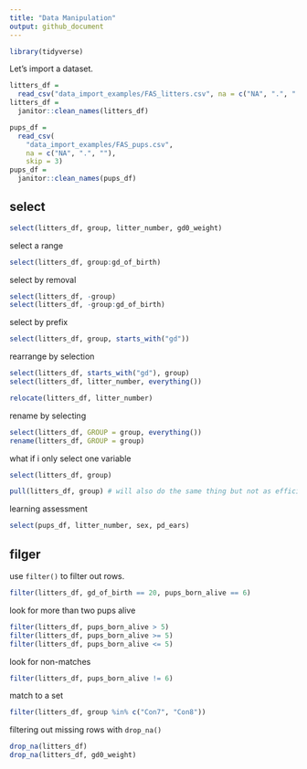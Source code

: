 ```yaml
---
title: "Data Manipulation"
output: github_document
---
```


```r
library(tidyverse)
```

Let's import a dataset.

```r
litters_df =
  read_csv("data_import_examples/FAS_litters.csv", na = c("NA", ".", " "))
litters_df =
  janitor::clean_names(litters_df)

pups_df =
  read_csv(
    "data_import_examples/FAS_pups.csv", 
    na = c("NA", ".", ""), 
    skip = 3)
pups_df =
  janitor::clean_names(pups_df)
```

## select

```r
select(litters_df, group, litter_number, gd0_weight)
```

select a range

```r
select(litters_df, group:gd_of_birth)
```

select by removal

```r
select(litters_df, -group)
select(litters_df, -group:gd_of_birth)
```

select by prefix

```r
select(litters_df, group, starts_with("gd"))
```

rearrange by selection
```r
select(litters_df, starts_with("gd"), group)
select(litters_df, litter_number, everything())

relocate(litters_df, litter_number)
```

rename by selecting
```r
select(litters_df, GROUP = group, everything())
rename(litters_df, GROUP = group)
```

what if i only select one variable

```r
select(litters_df, group)

pull(litters_df, group) # will also do the same thing but not as efficient
```

learning assessment

```r
select(pups_df, litter_number, sex, pd_ears)
```

## filger
use `filter()` to filter out rows.

```r
filter(litters_df, gd_of_birth == 20, pups_born_alive == 6)
```

look for more than two pups alive

```r
filter(litters_df, pups_born_alive > 5)
filter(litters_df, pups_born_alive >= 5)
filter(litters_df, pups_born_alive <= 5)
```

look for non-matches

```r
filter(litters_df, pups_born_alive != 6)
```

match to a set

```r
filter(litters_df, group %in% c("Con7", "Con8"))
```

filtering out missing rows with `drop_na()`

```r
drop_na(litters_df)
drop_na(litters_df, gd0_weight)
```


